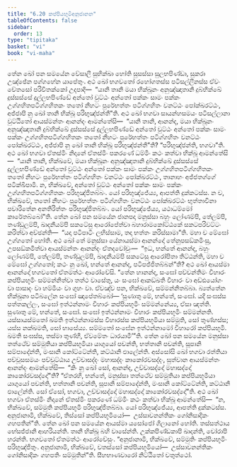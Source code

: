 ```yaml
---
title: "6.20 කප්පියභූමිඅනුජානන"
tableOfContents: false
sidebar:
  order: 13
type: "tipitaka"
basket: "vi"
book: "vi-maha"
---
```



<DynamicBreadcrumb />

<Division number="295" book="vi-maha">

<Paragraph number="1334" book="vi-maha">
තේන ඛෝ පන සමයේන වේසාලී සුභික්ඛා හෝති සුසස්සා සුලභපිණ්ඩා, සුකරා උඤ්ඡේන පග්ගහේන යාපේතුං. අථ ඛෝ භගවතෝ රහෝගතස්ස පටිසල්ලීනස්ස ඒවං චේතසෝ පරිවිතක්කෝ උදපාදි—  “යානි තානි මයා භික්ඛූනං අනුඤ්ඤාතානි දුබ්භික්ඛේ දුස්සස්සේ දුල්ලභපිණ්ඩේ අන්තෝ වුට්ඨං අන්තෝ පක්කං සාමං පක්කං උග්ගහිතපටිග්ගහිතකං තතෝ නීහටං පුරේභත්තං පටිග්ගහිතං වනට්ඨං පෝක්ඛරට්ඨං, අජ්ජාපි නු ඛෝ තානි භික්ඛූ පරිභුඤ්ජන්තී”ති. අථ ඛෝ භගවා සායන්හසමයං පටිසල්ලානා වුට්ඨිතෝ ආයස්මන්තං ආනන්දං ආමන්තේසි—  “යානි තානි, ආනන්ද, මයා භික්ඛූනං අනුඤ්ඤාතානි දුබ්භික්ඛේ දුස්සස්සේ දුල්ලභපිණ්ඩේ අන්තෝ වුට්ඨං අන්තෝ පක්කං සාමං පක්කං උග්ගහිතපටිග්ගහිතකං තතෝ නීහටං පුරේභත්තං පටිග්ගහිතං වනට්ඨං පෝක්ඛරට්ඨං, අජ්ජාපි නු ඛෝ තානි භික්ඛූ පරිභුඤ්ජන්තී”ති? “පරිභුඤ්ජන්ති, භගවා”ති.
</Paragraph>

<Paragraph number="1335" book="vi-maha">
අථ ඛෝ භගවා ඒතස්මිං නිදානේ ඒතස්මිං පකරණේ ධම්මිං කථං කත්වා භික්ඛූ ආමන්තේසි—  “යානි තානි, භික්ඛවේ, මයා භික්ඛූනං අනුඤ්ඤාතානි දුබ්භික්ඛේ දුස්සස්සේ දුල්ලභපිණ්ඩේ අන්තෝ වුට්ඨං අන්තෝ පක්කං සාමං පක්කං උග්ගහිතපටිග්ගහිතකං තතෝ නීහටං පුරේභත්තං පටිග්ගහිතං වනට්ඨං පෝක්ඛරට්ඨං, තානාහං අජ්ජතග්ගේ පටික්ඛිපාමි. න, භික්ඛවේ, අන්තෝ වුට්ඨං අන්තෝ පක්කං සාමං පක්කං උග්ගහිතපටිග්ගහිතකං පරිභුඤ්ජිතබ්බං. යෝ පරිභුඤ්ජේය්‍ය, ආපත්ති දුක්කටස්ස. න ච, භික්ඛවේ, තතෝ නීහටං පුරේභත්තං පටිග්ගහිතං වනට්ඨං පෝක්ඛරට්ඨං භුත්තාවිනා පවාරිතේන අනතිරිත්තං පරිභුඤ්ජිතබ්බං. යෝ පරිභුඤ්ජේය්‍ය, යථාධම්මෝ කාරේතබ්බෝ”ති.
</Paragraph>

<Paragraph number="1336" book="vi-maha">
තේන ඛෝ පන සමයේන ජානපදා මනුස්සා බහුං ලෝණම්පි, තේලම්පි, තණ්ඩුලම්පි, ඛාදනීයම්පි සකටේසු ආරෝපේත්වා බහාරාමකෝට්ඨකේ සකටපරිවට්ටං කරිත්වා අච්ඡන්ති—  “යදා පටිපාටිං ලභිස්සාම, තදා භත්තං කරිස්සාමා”ති. මහා ච මේඝෝ උග්ගතෝ හෝති. අථ ඛෝ තේ මනුස්සා යේනායස්මා ආනන්දෝ තේනුපසඞ්කමිංසු, උපසඞ්කමිත්වා ආයස්මන්තං ආනන්දං ඒතදවෝචුං—  “ඉධ, භන්තේ ආනන්ද, බහුං ලෝණම්පි, තේලම්පි, තණ්ඩුලම්පි, ඛාදනීයම්පි සකටේසු ආරෝපිතා තිට්ඨන්ති, මහා ච මේඝෝ උග්ගතෝ; කථං නු ඛෝ, භන්තේ ආනන්ද, පටිපජ්ජිතබ්බන්”ති? අථ ඛෝ ආයස්මා ආනන්දෝ භගවතෝ ඒතමත්ථං ආරෝචේසි. “තේන හානන්ද, සංඝෝ පච්චන්තිමං විහාරං කප්පියභූමිං සම්මන්නිත්වා තත්ථ වාසේතු, යං සංඝෝ ආකඞ්ඛති විහාරං වා අඩ්ඪයෝගං වා පාසාදං වා හම්මියං වා ගුහං වා. ඒවඤ්ච පන, භික්ඛවේ, සම්මන්නිතබ්බා. බ්‍යත්තේන භික්ඛුනා පටිබලේන සංඝෝ ඤාපේතබ්බෝ—
</Paragraph>

<Paragraph number="1337" book="vi-maha">
‘සුණාතු මේ, භන්තේ, සංඝෝ. යදි සංඝස්ස පත්තකල්ලං, සංඝෝ ඉත්ථන්නාමං විහාරං කප්පියභූමිං සම්මන්නේය්‍ය, ඒසා ඤත්ති.
</Paragraph>

<Paragraph number="1338" book="vi-maha">
සුණාතු මේ, භන්තේ, සංඝෝ. සංඝෝ ඉත්ථන්නාමං විහාරං කප්පියභූමිං සම්මන්නති. යස්සායස්මතෝ ඛමති ඉත්ථන්නාමස්ස විහාරස්ස කප්පියභූමියා සම්මුති, සෝ තුණ්හස්ස; යස්ස නක්ඛමති, සෝ භාසේය්‍ය.
</Paragraph>

<Paragraph number="1339" book="vi-maha">
සම්මතෝ සංඝේන ඉත්ථන්නාමෝ විහාරෝ කප්පියභූමි. ඛමති සංඝස්ස, තස්මා තුණ්හී, ඒවමේතං ධාරයාමී’”ති.
</Paragraph>

<Paragraph number="1340" book="vi-maha">
තේන ඛෝ පන සමයේන මනුස්සා තත්ථේව සම්මුතියා කප්පියභූමියා යාගුයෝ පචන්ති, භත්තානි පචන්ති, සූපානි සම්පාදේන්ති, මංසානි කෝට්ටේන්ති, කට්ඨානි ඵාලේන්ති. අස්සෝසි ඛෝ භගවා රත්තියා පච්චූසසමයං පච්චුට්ඨාය උච්චාසද්දං මහාසද්දං කාකෝරවසද්දං, සුත්වාන ආයස්මන්තං ආනන්දං ආමන්තේසි—  “කිං නු ඛෝ සෝ, ආනන්ද, උච්චාසද්දෝ මහාසද්දෝ කාකෝරවසද්දෝ”ති? “ඒතරහි, භන්තේ, මනුස්සා තත්ථේව සම්මුතියා කප්පියභූමියා යාගුයෝ පචන්ති, භත්තානි පචන්ති, සූපානි සම්පාදේන්ති, මංසානි කෝට්ටේන්ති, කට්ඨානි ඵාලේන්ති. සෝ ඒසෝ, භගවා, උච්චාසද්දෝ මහාසද්දෝ කාකෝරවසද්දෝ”ති. අථ ඛෝ භගවා ඒතස්මිං නිදානේ ඒතස්මිං පකරණේ ධම්මිං කථං කත්වා භික්ඛූ ආමන්තේසි—  “න, භික්ඛවේ, සම්මුති කප්පියභූමි පරිභුඤ්ජිතබ්බා. යෝ පරිභුඤ්ජේය්‍ය, ආපත්ති දුක්කටස්ස. අනුජානාමි, භික්ඛවේ, තිස්සෝ කප්පියභූමියෝ—  උස්සාවනන්තිකං ගෝනිසාදිකං ගහපතින්”ති.
</Paragraph>

<Paragraph number="1341" book="vi-maha">
තේන ඛෝ පන සමයේන ආයස්මා යසෝජෝ ගිලානෝ හෝති. තස්සත්ථාය භේසජ්ජානි ආහරියන්ති. තානි භික්ඛූ බහි වාසේන්ති. උක්කපිණ්ඩකාපි ඛාදන්ති, චෝරාපි හරන්ති. භගවතෝ ඒතමත්ථං ආරෝචේසුං. “අනුජානාමි, භික්ඛවේ, සම්මුතිං කප්පියභූමිං පරිභුඤ්ජිතුං. අනුජානාමි, භික්ඛවේ, චතස්සෝ කප්පියභූමියෝ—  උස්සාවනන්තිකං ගෝනිසාදිකං ගහපතිං සම්මුතින්”ති.

</Paragraph>
</Division>

<Paragraph number="1342" type="center" book="vi-maha">
සීහභාණවාරෝ නිට්ඨිතෝ චතුත්ථෝ.
</Paragraph>